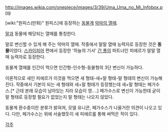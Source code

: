 http://images.wikia.com/onepiece/images/3/39/Uma_Uma_no_Mi_Infobox.png

[wiki:"원피스(만화)" 원피스]에 등장하는 [[동물계]] [[악마의 열매]].

[[말]]과 동물에 해당되는 열매를 통칭한다.

말로 변신할 수 있게 해 주는 악마의 열매. 작중에서 말말 열매 능력자로 등장한 것은 '''동물'''이었다. [[스카이피아]] 편에서 등장한 '하늘의 기사' [[간 폴]]의 파트너인 피에르가 말말 열매 능력자로 등장한다.

동물계 열매를 인간이 먹으면 인간형-인수형-동물형의 3단 변신이 가능하다.

이론적으로 새인 피에르가 이것을 먹으면 새 형태-새+말 형태-말 형태의 변신이 가능해진다. 작중에서 기본이 되는 새 형태와 새+말 형태가 등장했는데 새+말 형태는 페가수스.[* 근데 본래 모습이 남아있는 지라 모습이 영....] 페가수스로 변신이 가능한데 굳이 말 형태로 등장할 필요가 없었는지 말 형태는 나오지 않았다.

동물계 환수종이란 분류가 밝혀져, 모델 유니콘, 페가수스가 나올거란 의견이 나오고 있다. 다만, 페가수스는 위에 서술했듯이 새 피에르를 통해 써먹은 적이 있다.

[[각주]]
